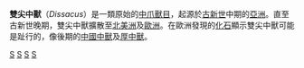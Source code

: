 {{Automatic taxobox
| taxon = Dissacus
| authority = [[愛德華·德林克·科普|Cope]], 1881
| fossil_range = 早[[古新世|古新世]]至早[[始新世|始新世]]
|type_species = †''Dissacus navajovius''
|subdivision_ranks = [[種|種]]
|subdivision =
* †''D. argenteus''
* †[[渤海雙尖中獸|渤海雙尖中獸]] ''D. bohaiensis''
* †''D. europaeus''
* †[[肥崗雙尖中獸|肥崗雙尖中獸]] ''D. feiganensis''
* †''D. indigenus''
* †[[麻姑山雙尖中獸|麻姑山雙尖中獸]] ''D. magushanensis''
* †''D. navajovius''
* †''D. praenuntius''
* †''D. raslanloubatieri''
* †[[圓雙尖中獸|圓雙尖中獸]] ''D. rotundus''
* †''D. rougierae''
* †''D. serior''
* †[[斜齒雙尖中獸|斜齒雙尖中獸]] ''D. serratus''
* †[[上河雙尖中獸|上河雙尖中獸]] ''D. shanghoensis''
* †''D. willwoodensis''
* †''D. zanabazari''
* †''D. zengi''
}}
'''雙尖中獸'''（''Dissacus''）是一類原始的[[中爪獸目|中爪獸目]]，起源於[[古新世|古新世]]中期的[[亞洲|亞洲]]。直至古新世晚期，雙尖中獸擴散至[[北美洲|北美洲]]及[[歐洲|歐洲]]。在歐洲發現的[[化石|化石]]顯示雙尖中獸可能是趾行的，像後期的[[中國中獸|中國中獸]]及[[厚中獸|厚中獸]]。
{{中爪獸目}}
{{Taxonbar}}
[[Category:雙尖中獸屬|S]]
[[Category:古新世哺乳類|S]]
[[Category:始新世哺乳類|S]]
[[Category:1881年描述的分类群|S]]